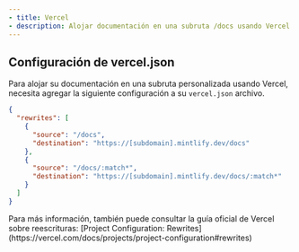 ```yaml
---
- title: Vercel
- description: Alojar documentación en una subruta /docs usando Vercel
---
```


## Configuración de vercel.json

Para alojar su documentación en una subruta personalizada usando Vercel, necesita agregar la
siguiente configuración a su `vercel.json` archivo.

```json
{
  "rewrites": [
    {
      "source": "/docs",
      "destination": "https://[subdomain].mintlify.dev/docs"
    },
    {
      "source": "/docs/:match*",
      "destination": "https://[subdomain].mintlify.dev/docs/:match*"
    }
  ]
}
```

<Note>
  Para más información, también puede consultar la guía oficial de Vercel sobre
  reescrituras: [Project Configuration:
  Rewrites](https://vercel.com/docs/projects/project-configuration#rewrites)
</Note>
